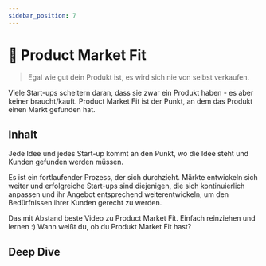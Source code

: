 ```yaml
---
sidebar_position: 7
---
```


# 🔄 Product Market Fit

> Egal wie gut dein Produkt ist, es wird sich nie von selbst verkaufen.

<Admonition type="info" icon="📍">
  Viele Start-ups scheitern daran, dass sie zwar ein Produkt haben - es aber
  keiner braucht/kauft. Product Market Fit ist der Punkt, an dem das Produkt
  einen Markt gefunden hat.
</Admonition>

## Inhalt

Jede Idee und jedes Start-up kommt an den Punkt, wo die Idee steht und Kunden gefunden werden müssen.

Es ist ein fortlaufender Prozess, der sich durchzieht. Märkte entwickeln sich weiter und erfolgreiche Start-ups sind diejenigen, die sich kontinuierlich anpassen und ihr Angebot entsprechend weiterentwickeln, um den Bedürfnissen ihrer Kunden gerecht zu werden.

<TwoColumns>
  <YouTube videoId="0LNQxT9LvM0">
    Das mit Abstand beste Video zu Product Market Fit. Einfach reinziehen und
    lernen :)
  </YouTube>
  <YouTube videoId="9v0v5TLZKzA">
    Wann weißt du, ob du Produkt Market Fit hast?
  </YouTube>
</TwoColumns>

## Deep Dive

<TwoColumns>
  <YouTube videoId="rgaP-tMkJaw" />
  <YouTube videoId="HVkfEXgH8QM" />
</TwoColumns>
